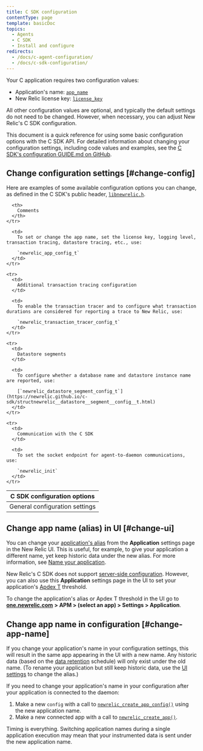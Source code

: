```yaml
---
title: C SDK configuration
contentType: page
template: basicDoc
topics:
  - Agents
  - C SDK
  - Install and configure
redirects:
  - /docs/c-agent-configuration/
  - /docs/c-sdk-configuration/
---
```


Your C application requires two configuration values:

* Application's name: [`app_name`](https://newrelic.github.io/c-sdk/struct__newrelic__app__config__t.html#a0543f501cfec009c483be0c6d5d511f7)
* New Relic license key: [`license_key`](https://newrelic.github.io/c-sdk/struct__newrelic__app__config__t.html#aac3c5f9a0e5da64836a806c47b954b71)

All other configuration values are optional, and typically the default settings do not need to be changed. However, when necessary, you can adjust New Relic's C SDK configuration.

This document is a quick reference for using some basic configuration options with the C SDK API. For detailed information about changing your configuration settings, including code values and examples, see the [C SDK's configuration GUIDE.md on GitHub](https://github.com/newrelic/c-sdk/blob/master/GUIDE.md#configuration).

## Change configuration settings [#change-config]

Here are examples of some available configuration options you can change, as defined in the C SDK's public header, [`libnewrelic.h`](https://newrelic.github.io/c-sdk/libnewrelic_8h.html).

<Table>
  <thead>
    <tr>
      <th style={{ width: "300px" }}>
        C SDK configuration options
      </th>

      <th>
        Comments
      </th>
    </tr>
  </thead>

  <tbody>
    <tr>
      <td>
        General configuration settings
      </td>

      <td>
        To set or change the app name, set the license key, logging level, transaction tracing, datastore tracing, etc., use:

        `newrelic_app_config_t`
      </td>
    </tr>

    <tr>
      <td>
        Additional transaction tracing configuration
      </td>

      <td>
        To enable the transaction tracer and to configure what transaction durations are considered for reporting a trace to New Relic, use:

        `newrelic_transaction_tracer_config_t`
      </td>
    </tr>

    <tr>
      <td>
        Datastore segments
      </td>

      <td>
        To configure whether a database name and datastore instance name are reported, use:

        [`newrelic_datastore_segment_config_t`](https://newrelic.github.io/c-sdk/structnewrelic__datastore__segment__config__t.html)
      </td>
    </tr>

    <tr>
      <td>
        Communication with the C SDK
      </td>

      <td>
        To set the socket endpoint for agent-to-daemon communications, use:

        `newrelic_init`
      </td>
    </tr>
  </tbody>
</Table>

## Change app name (alias) in UI [#change-ui]

You can change your [application's alias](/docs/agents/manage-apm-agents/app-naming/name-your-application#differences) from the **Application** settings page in the New Relic UI. This is useful, for example, to give your application a different name, yet keep historic data under the new alias. For more information, see [Name your application](/docs/agents/manage-apm-agents/app-naming/name-your-application).

New Relic's C SDK does not support [server-side configuration](/docs/agents/manage-apm-agents/configuration/server-side-agent-configuration). However, you can also use this **Application** settings page in the UI to set your application's [Apdex T](/docs/apm/new-relic-apm/apdex/apdex-measure-user-satisfaction) threshold.

To change the application's alias or Apdex T threshold in the UI go to [**one.newrelic.com**](http://one.newrelic.com/) **> APM > (select an app) > Settings > Application**.

## Change app name in configuration [#change-app-name]

If you change your application's name in your configuration settings, this will result in the same app appearing in the UI with a new name. Any historic data (based on the [data retention](/docs/apm/new-relic-apm/maintenance/apm-data-retention) schedule) will only exist under the old name. (To rename your application but still keep historic data, use the [UI settings](#change-ui) to change the alias.)

If you need to change your application's name in your configuration after your application is connected to the daemon:

1. Make a new `config` with a call to [`newrelic_create_app_config()`](https://newrelic.github.io/c-sdk/libnewrelic_8h.html#af067b3ff89a40b6fa417e18be5e847aa) using the new application name.
2. Make a new connected app with a call to [`newrelic_create_app()`](https://newrelic.github.io/c-sdk/libnewrelic_8h.html#a61dd90439ae3cc5060021f6ab4701132).

<Callout variant="caution">
  Timing is everything. Switching application names during a single application execution may mean that your instrumented data is sent under the new application name.
</Callout>
